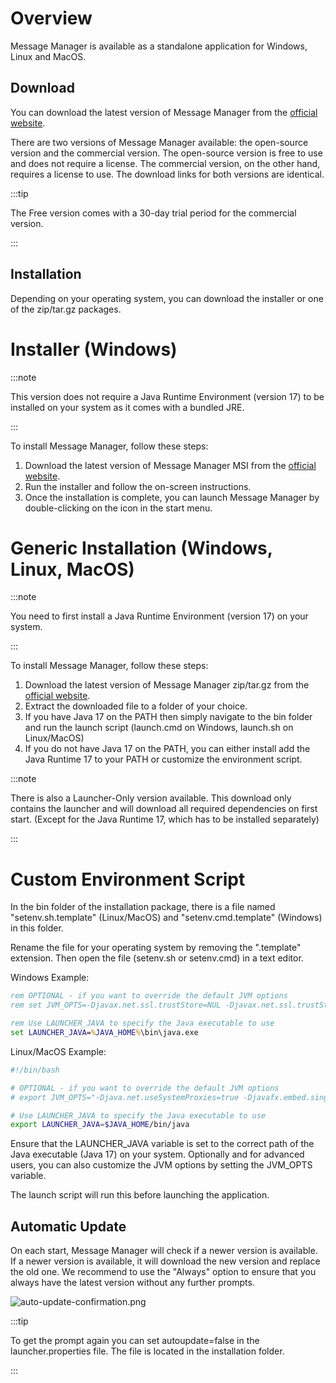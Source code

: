 # Overview

Message Manager is available as a standalone application for Windows, Linux and MacOS.


## Download

You can download the latest version of Message Manager from the [official website](https://www.conapi.com/message-manager).

There are two versions of Message Manager available: the open-source version and the commercial version. The open-source version is free to use and does not require a license. The commercial version, on the other hand, requires a license to use.
The download links for both versions are identical. 

:::tip

The Free version comes with a 30-day trial period for the commercial version. 

:::


## Installation

Depending on your operating system, you can download the installer or one of the zip/tar.gz packages.


# Installer (Windows)

:::note

This version does not require a Java Runtime Environment (version 17) to be installed on your system as it comes with a bundled JRE.

:::

To install Message Manager, follow these steps:

1. Download the latest version of Message Manager MSI from the [official website](https://www.conapi.com/message-manager).
2. Run the installer and follow the on-screen instructions.
3. Once the installation is complete, you can launch Message Manager by double-clicking on the icon in the start menu.


# Generic Installation (Windows, Linux, MacOS)

:::note

You need to first install a Java Runtime Environment (version 17) on your system.

:::

To install Message Manager, follow these steps:

1. Download the latest version of Message Manager zip/tar.gz from the [official website](https://www.conapi.com/message-manager).
2. Extract the downloaded file to a folder of your choice.
3. If you have Java 17 on the PATH then simply navigate to the bin folder and run the launch script (launch.cmd on Windows, launch.sh on Linux/MacOS)
4. If you do not have Java 17 on the PATH, you can either install add the Java Runtime 17 to your PATH or customize the environment script.

:::note

There is also a Launcher-Only version available. This download only contains the launcher and will download all required dependencies on first start.
(Except for the Java Runtime 17, which has to be installed separately)

:::


# Custom Environment Script

In the bin folder of the installation package, there is a file named "setenv.sh.template" (Linux/MacOS) and "setenv.cmd.template" (Windows) in this folder.

Rename the file for your operating system by removing the ".template" extension. Then open the file (setenv.sh or setenv.cmd) in a text editor.

Windows Example:
```cmd title="setenv.cmd"
rem OPTIONAL - if you want to override the default JVM options
rem set JVM_OPTS=-Djavax.net.ssl.trustStore=NUL -Djavax.net.ssl.trustStoreType=Windows-ROOT -Djava.net.useSystemProxies=true -Djavafx.embed.singleThread=true -Dswing.systemlaf=com.sun.java.swing.plaf.windows.WindowsLookAndFeel -DSolace_JMS_Browser_Timeout_In_MS=1000

rem Use LAUNCHER_JAVA to specify the Java executable to use
set LAUNCHER_JAVA=%JAVA_HOME%\bin\java.exe
```

Linux/MacOS Example:
```bash title="setenv.sh"
#!/bin/bash

# OPTIONAL - if you want to override the default JVM options
# export JVM_OPTS="-Djava.net.useSystemProxies=true -Djavafx.embed.singleThread=true -DSolace_JMS_Browser_Timeout_In_MS=1000"

# Use LAUNCHER_JAVA to specify the Java executable to use
export LAUNCHER_JAVA=$JAVA_HOME/bin/java
```

Ensure that the LAUNCHER_JAVA variable is set to the correct path of the Java executable (Java 17) on your system.
Optionally and for advanced users, you can also customize the JVM options by setting the JVM_OPTS variable.

The launch script will run this before launching the application.

## Automatic Update
On each start, Message Manager will check if a newer version is available. If a newer version is available, it will download the new version and replace the old one.
We recommend to use the "Always" option to ensure that you always have the latest version without any further prompts.

![auto-update-confirmation.png](assets%2Fauto-update-confirmation.png)


:::tip

To get the prompt again you can set autoupdate=false in the launcher.properties file. The file is located in the installation folder.

:::